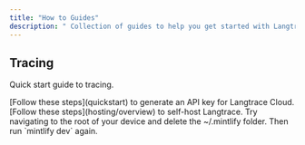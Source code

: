 ```yaml
---
title: "How to Guides"
description: " Collection of guides to help you get started with Langtrace."
---
```


## Tracing

Quick start guide to tracing.

<AccordionGroup>
  <Accordion title="Generate an API key for Langtrace Cloud">
    [Follow these steps](quickstart) to generate an API key for Langtrace Cloud.
  </Accordion>
  <Accordion title="How to self-host Langtrace">
    [Follow these steps](hosting/overview) to self-host Langtrace.
  </Accordion>
  <Accordion title="Getting an unknown error">
    Try navigating to the root of your device and delete the ~/.mintlify folder.
    Then run `mintlify dev` again.
  </Accordion>
</AccordionGroup>
